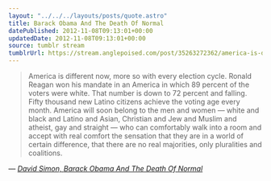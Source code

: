 ```yaml
---
layout: "../../../layouts/posts/quote.astro"
title: Barack Obama And The Death Of Normal
datePublished: 2012-11-08T09:13:01+00:00
updatedDate: 2012-11-08T09:13:01+00:00
source: tumblr stream
tumblrUrl: https://stream.anglepoised.com/post/35263272362/america-is-different-now-more-so-with-every
---
```


> America is different now, more so with every election cycle. Ronald Reagan won his mandate in an America in which 89 percent of the voters were white. That number is down to 72 percent and falling. Fifty thousand new Latino citizens achieve the voting age every month. America will soon belong to the men and women — white and black and Latino and Asian, Christian and Jew and Muslim and atheist, gay and straight — who can comfortably walk into a room and accept with real comfort the sensation that they are in a world of certain difference, that there are no real majorities, only pluralities and coalitions.

— <cite>[David Simon, _Barack Obama And The Death Of Normal_](http://davidsimon.com/inevitabilities-and-barack-obama/)</cite>
